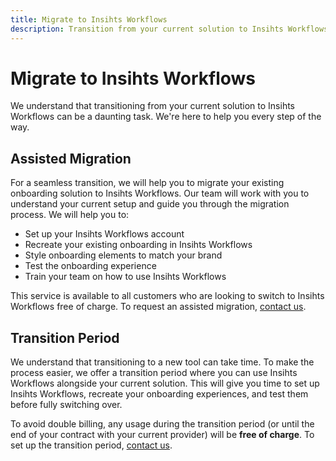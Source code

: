 ```yaml
---
title: Migrate to Insihts Workflows
description: Transition from your current solution to Insihts Workflows with our help.
---
```


# Migrate to Insihts Workflows

We understand that transitioning from your current solution to Insihts Workflows can be a daunting task. We're here to help you every step of the way.

## Assisted Migration

For a seamless transition, we will help you to migrate your existing onboarding solution to Insihts Workflows. Our team will work with you to understand your current setup and guide you through the migration process. We will help you to:

- Set up your Insihts Workflows account
- Recreate your existing onboarding in Insihts Workflows
- Style onboarding elements to match your brand
- Test the onboarding experience
- Train your team on how to use Insihts Workflows

This service is available to all customers who are looking to switch to Insihts Workflows free of charge. To request an assisted migration, [contact us](/contact-us).

## Transition Period

We understand that transitioning to a new tool can take time. To make the process easier, we offer a transition period where you can use Insihts Workflows alongside your current solution. This will give you time to set up Insihts Workflows, recreate your onboarding experiences, and test them before fully switching over.

To avoid double billing, any usage during the transition period (or until the end of your contract with your current provider) will be **free of charge**. To set up the transition period, [contact us](/contact-us).
